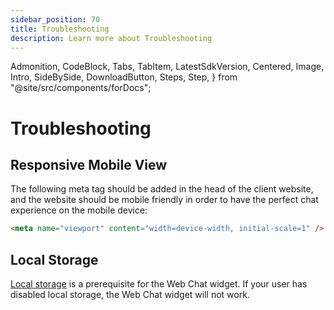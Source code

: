 ```yaml
---
sidebar_position: 70
title: Troubleshooting
description: Learn more about Troubleshooting
---
```


  Admonition,
  CodeBlock,
  Tabs,
  TabItem,
  LatestSdkVersion,
  Centered,
  Image,
  Intro,
  SideBySide,
  DownloadButton,
  Steps,
  Step,
} from "@site/src/components/forDocs";

# Troubleshooting

## Responsive Mobile View

The following meta tag should be added in the head of the client website, and the website should be mobile friendly in order to have the perfect chat experience on the mobile device:

```html
<meta name="viewport" content="width=device-width, initial-scale=1" />
```

## Local Storage

[Local storage](https://developer.mozilla.org/en/docs/Web/API/Window/localStorage) is a prerequisite for the Web Chat widget. If your user has disabled local storage, the Web Chat widget will not work.
